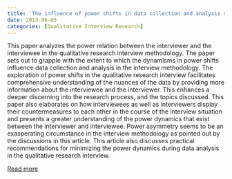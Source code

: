```yaml
---
title: 'The influence of power shifts in data collection and analysis stages : A focus on qualitative research interview'
date: 2013-06-05
categories: [Qualitative Interview Research]
---
```

This paper analyzes the power relation between the interviewer and the interviewee in the qualitative research interview methodology. The paper sets out to grapple with the extent to which the dynamisms in power shifts influence data collection and analysis in the interview methodology. The exploration of power shifts in the qualitative research interview facilitates comprehensive understanding of the nuances of the data by providing more information about the interviewee and the interviewer. This enhances a deeper discerning into the research process, and the topics discussed. This paper also elaborates on how interviewees as well as interviewers display their countermeasures to each other in the course of the interview situation and presents a greater understanding of the power dynamics that exist between the interviewer and interviewee. Power asymmetry seems to be an exasperating circumstance in the interview methodology as pointed out by the discussions in this article. This article also discusses practical recommendations for minimizing the power dynamics during data analysis in the qualitative research interview.

[Read more](https://doi.org/10.46743/2160-3715/2013.1525)